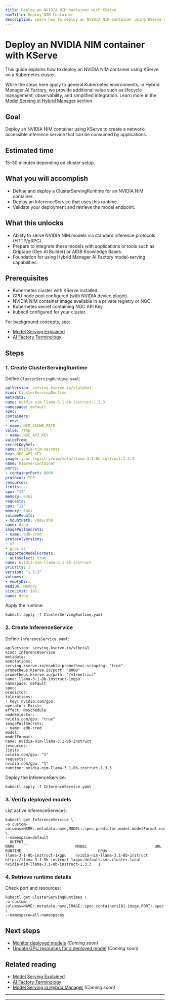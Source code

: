 ```yaml
---
title: Deploy an NVIDIA NIM container with KServe
navTitle: Deploy NIM Container
description: Learn how to deploy an NVIDIA NIM container using KServe on a Kubernetes cluster. Understand core concepts and prepare for using this capability in EDB Hybrid Manager AI Factory.
---
```


# Deploy an NVIDIA NIM container with KServe

This guide explains how to deploy an NVIDIA NIM container using KServe on a Kubernetes cluster.

While the steps here apply to general Kubernetes environments, in Hybrid Manager AI Factory, we provide additional value such as lifecycle management, observability, and simplified integration. Learn more in the [Model Serving in Hybrid Manager](/edb-postgres-ai/hybrid-manager/ai-factory/model-serving) section.

## Goal

Deploy an NVIDIA NIM container using KServe to create a network-accessible inference service that can be consumed by applications.

## Estimated time

15–30 minutes depending on cluster setup.

## What you will accomplish

-   Define and deploy a ClusterServingRuntime for an NVIDIA NIM container.
-   Deploy an InferenceService that uses this runtime.
-   Validate your deployment and retrieve the model endpoint.

## What this unlocks

-   Ability to serve NVIDIA NIM models via standard inference protocols (HTTP/gRPC).
-   Prepare to integrate these models with applications or tools such as Griptape (Gen AI Builder) or AIDB Knowledge Bases.
-   Foundation for using Hybrid Manager AI Factory model-serving capabilities.

## Prerequisites

-   Kubernetes cluster with KServe installed.
-   GPU node pool configured (with NVIDIA device plugin).
-   NVIDIA NIM container image available in a private registry or NGC.
-   Kubernetes secret containing NGC API Key.
-   kubectl configured for your cluster.

For background concepts, see:

-   [Model Serving Explained](/edb-postgres-ai/ai-factory/learn/explained/ai-factory-concepts#model-serving-and-inference)
-   [AI Factory Terminology](/edb-postgres-ai/ai-factory/learn/explained/terminology/#model-serving)

## Steps

### 1. Create ClusterServingRuntime

Define `ClusterServingRuntime.yaml`:

```yaml
apiVersion: serving.kserve.io/v1alpha1
kind: ClusterServingRuntime
metadata:
name: nvidia-nim-llama-3.1-8b-instruct-1.3.3
namespace: default
spec:
containers:
- env:
- name: NIM_CACHE_PATH
value: /tmp
- name: NGC_API_KEY
valueFrom:
secretKeyRef:
name: nvidia-nim-secrets
key: NGC_API_KEY
image: your-registry/nim/meta/llama-3.1-8b-instruct:1.3.3
name: kserve-container
ports:
- containerPort: 8000
protocol: TCP
resources:
limits:
cpu: "12"
memory: 64Gi
requests:
cpu: "12"
memory: 64Gi
volumeMounts:
- mountPath: /dev/shm
name: dshm
imagePullSecrets:
- name: edb-cred
protocolVersions:
- v2
- grpc-v2
supportedModelFormats:
- autoSelect: true
name: nvidia-nim-llama-3.1-8b-instruct
priority: 1
version: "1.3.3"
volumes:
- emptyDir:
medium: Memory
sizeLimit: 16Gi
name: dshm
```

Apply the runtime:

```shell
kubectl apply -f ClusterServingRuntime.yaml
```

### 2. Create InferenceService

Define `InferenceService.yaml`:

```shell
apiVersion: serving.kserve.io/v1beta1
kind: InferenceService
metadata:
annotations:
serving.kserve.io/enable-prometheus-scraping: "true"
prometheus.kserve.io/port: "8000"
prometheus.kserve.io/path: "/v1/metrics"
name: llama-3-1-8b-instruct-1xgpu
namespace: default
spec:
predictor:
tolerations:
- key: nvidia.com/gpu
operator: Exists
effect: NoSchedule
nodeSelector:
nvidia.com/gpu: "true"
imagePullSecrets:
- name: edb-cred
model:
modelFormat:
name: nvidia-nim-llama-3.1-8b-instruct
resources:
limits:
nvidia.com/gpu: "1"
requests:
nvidia.com/gpu: "1"
runtime: nvidia-nim-llama-3.1-8b-instruct-1.3.3
```

Deploy the InferenceService:

```shell
kubectl apply -f InferenceService.yaml
```

### 3. Verify deployed models

List active InferenceServices:

```shell
kubectl get InferenceService \
-o custom-columns=NAME:.metadata.name,MODEL:.spec.predictor.model.modelFormat.name,URL:.status.address.url,RUNTIME:.spec.predictor.model.runtime,GPUs:.spec.predictor.model.resources.limits.nvidia\\.com/gpu \
--namespace=default
__OUTPUT__
NAME                           MODEL                              URL                                                                         RUNTIME                                  GPUs
llama-3-1-8b-instruct-1xgpu    nvidia-nim-llama-3.1-8b-instruct   http://llama-3-1-8b-instruct-1xgpu.default.svc.cluster.local                 nvidia-nim-llama-3.1-8b-instruct-1.3.3   1
```

### 4. Retrieve runtime details

Check port and resources:

```shell
kubectl get ClusterServingRuntimes \
-o custom-columns=NAME:.metadata.name,IMAGE:.spec.containers[0].image,PORT:.spec.containers[0].ports[0].containerPort,CPUs:.spec.containers[0].resources.limits.cpu,MEMORY:.spec.containers[0].resources.limits.memory \
--namespace=all-namespaces
```

## Next steps

-   [Monitor deployed models](monitor-inferenceservice/) *(Coming soon)*
-   [Update GPU resources for a deployed model](update-gpu-resources/) *(Coming soon)*

## Related reading

- [Model Serving Explained](../../learn/explained-ai-factory-concepts#model-serving)
- [AI Factory Terminology](../../learn/terminology#model-serving)
- [Model Serving in Hybrid Manager](/edb-postgres-ai/hybrid-manager/ai-factory/model-serving) *(Coming soon)*

---

* * *
